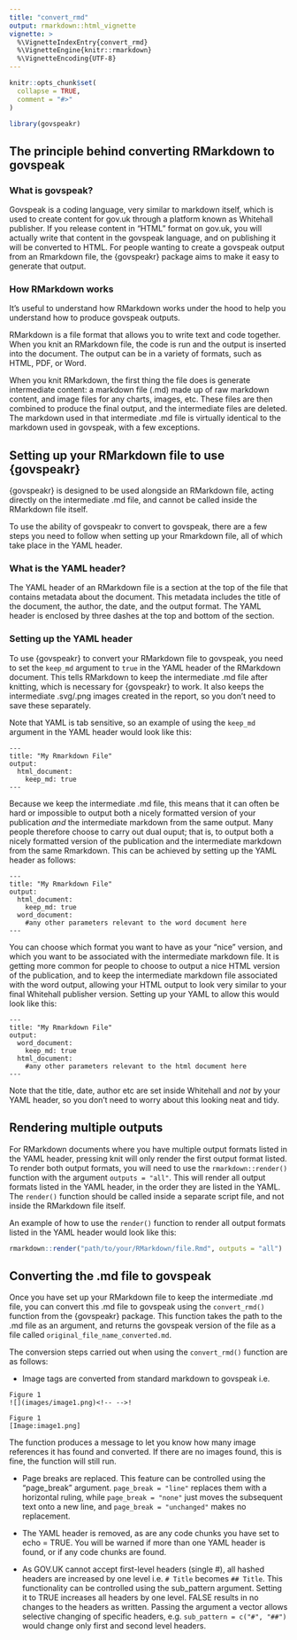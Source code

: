 ```yaml
---
title: "convert_rmd"
output: rmarkdown::html_vignette
vignette: >
  %\VignetteIndexEntry{convert_rmd}
  %\VignetteEngine{knitr::rmarkdown}
  %\VignetteEncoding{UTF-8}
---
```


```r
knitr::opts_chunk$set(
  collapse = TRUE,
  comment = "#>"
)
```

```r
library(govspeakr)
```

## The principle behind converting RMarkdown to govspeak

### What is govspeak? 

Govspeak is a coding language, very similar to markdown itself, which is used to create content for gov.uk through a platform known as Whitehall publisher. If you release content in "HTML" format on gov.uk, you will actually write that content in the govspeak language, and on publishing it will be converted to HTML. For people wanting to create a govspeak output from an Rmarkdown file, the {govspeakr} package aims to make it easy to generate that output. 

### How RMarkdown works

It's useful to understand how RMarkdown works under the hood to help you understand how to produce govspeak outputs.

RMarkdown is a file format that allows you to write text and code together. When you knit an RMarkdown file, the code is run and the output is inserted into the document. The output can be in a variety of formats, such as HTML, PDF, or Word.

When you knit RMarkdown, the first thing the file does is generate intermediate content: a markdown file (.md) made up of raw markdown content, and image files for any charts, images, etc. These files are then combined to produce the final output, and the intermediate files are deleted. The markdown used in that intermediate .md file is virtually identical to the markdown used in govspeak, with a few exceptions.

## Setting up your RMarkdown file to use {govspeakr}

{govspeakr} is designed to be used alongside an RMarkdown file, acting directly on the intermediate .md file, and cannot be called inside the RMarkdown file itself. 

To use the ability of govspeakr to convert to govspeak, there are a few steps you need to follow when setting up your Rmarkdown file, all of which take place in the YAML header.

### What is the YAML header?

The YAML header of an RMarkdown file is a section at the top of the file that contains metadata about the document. This metadata includes the title of the document, the author, the date, and the output format. The YAML header is enclosed by three dashes at the top and bottom of the section.

### Setting up the YAML header

To use {govspeakr} to convert your RMarkdown file to govspeak, you need to set the `keep_md` argument to `true` in the YAML header of the RMarkdown document. This tells RMarkdown to keep the intermediate .md file after knitting, which is necessary for {govspeakr} to work. It also keeps the intermediate .svg/.png images created in the report, so you don't need to save these separately.

Note that YAML is tab sensitive, so an example of using the `keep_md` argument in the YAML header would look like this:

```
---
title: "My Rmarkdown File"
output: 
  html_document:
    keep_md: true
---
```

Because we keep the intermediate .md file, this means that it can often be hard or impossible to output both a nicely formatted version of your publication _and_ the intermediate markdown from the same output. Many people therefore choose to carry out dual ouput; that is, to output both a nicely formatted version of the publication and the intermediate markdown from the same Rmarkdown. This can be achieved by setting up the YAML header as follows:

```
---
title: "My Rmarkdown File"
output: 
  html_document:
    keep_md: true
  word_document:
    #any other parameters relevant to the word document here
---
```

You can choose which format you want to have as your "nice" version, and which you want to be associated with the intermediate markdown file. It is getting more common for people to choose to output a nice HTML version of the publication, and to keep the intermediate markdown file associated with the word output, allowing your HTML output to look very similar to your final Whitehall publisher version. Setting up your YAML to allow this would look like this:

```
---
title: "My Rmarkdown File"
output: 
  word_document:
    keep_md: true
  html_document:
    #any other parameters relevant to the html document here
---
```

Note that the title, date, author etc are set inside Whitehall and _not_ by your YAML header, so you don't need to worry about this looking neat and tidy.

## Rendering multiple outputs

For RMarkdown documents where you have multiple output formats listed in the YAML header, pressing knit will only render the first output format listed. To render both output formats, you will need to use the `rmarkdown::render()` function with the argument `outputs = "all"`. This will render all output formats listed in the YAML header, in the order they are listed in the YAML. The `render()` function should be called inside a separate script file, and not inside the RMarkdown file itself.

An example of how to use the `render()` function to render all output formats listed in the YAML header would look like this:

```r
rmarkdown::render("path/to/your/RMarkdown/file.Rmd", outputs = "all")
```


## Converting the .md file to govspeak

Once you have set up your RMarkdown file to keep the intermediate .md file, you can convert this .md file to govspeak using the `convert_rmd()` function from the {govspeakr} package. This function takes the path to the .md file as an argument, and returns the govspeak version of the file as a file called `original_file_name_converted.md`.

The conversion steps carried out when using the `convert_rmd()` function are as follows:


* Image tags are converted from standard markdown to govspeak i.e.
```
Figure 1
![](images/image1.png)<!-- -->!

Figure 1
[Image:image1.png]
```

The function produces a message to let you know how many image references it has found and converted. If there are no images found, this is fine, the function will still run.


* Page breaks are replaced. This feature can be controlled using the "page_break" argument. ```page_break = "line"``` replaces them with a horizontal ruling, while ```page_break = "none"``` just moves the subsequent text onto a new line, and ```page_break = "unchanged"``` makes no replacement.

* The YAML header is removed, as are any code chunks you have set to echo = TRUE. You will be warned if more than one YAML header is found, or if any code chunks are found.

* As GOV.UK cannot accept first-level headers (single #), all hashed headers are increased by one level i.e.
``` # Title ``` becomes ```## Title```. 
This functionality can be controlled using the sub_pattern argument. Setting it to TRUE increases all headers by one level. FALSE results in no changes to the headers as written. Passing the argument a vector allows selective changing of specific headers, e.g. ```sub_pattern = c("#", "##")``` would change only first and second level headers.



